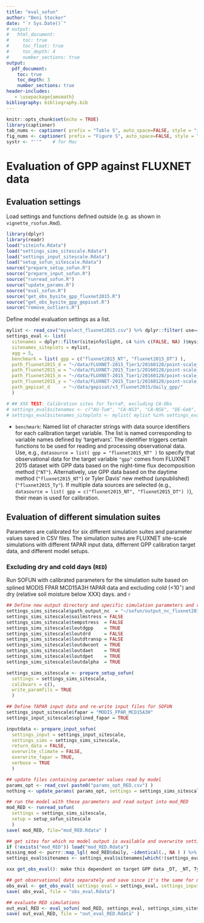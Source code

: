 ```yaml
---
title: "eval_sofun"
author: "Beni Stocker"
date: "`r Sys.Date()`"
# output:
#   html_document:
#     toc: true
#     toc_float: true
#     toc_depth: 4
#     number_sections: true
output:
  pdf_document:
    toc: true
    toc_depth: 3
    number_sections: true
header-includes:
   - \usepackage{amsmath}
bibliography: bibliography.bib
---
```


```r
knitr::opts_chunk$set(echo = TRUE)
library(captioner)
tab_nums <- captioner( prefix = "Table S", auto_space=FALSE, style = "i" )
fig_nums <- captioner( prefix = "Figure S", auto_space=FALSE, style = "i" )
systr <- "''"    # for Mac
```

# Evaluation of GPP against FLUXNET data

## Evaluation settings

Load settings and functions defined outside (e.g. as shown in `vignette_rsofun.Rmd`).
```r
library(dplyr)
library(readr)
load("siteinfo.Rdata")
load("settings_sims_sitescale.Rdata")
load("settings_input_sitescale.Rdata")
load("setup_sofun_sitescale.Rdata")
source("prepare_setup_sofun.R")
source("prepare_input_sofun.R")
source("runread_sofun.R")
source("update_params.R")
source("eval_sofun.R")
source("get_obs_bysite_gpp_fluxnet2015.R")
source("get_obs_bysite_gpp_gepisat.R")
source("remove_outliers.R")
```

Define model evaluation settings as a list.
```r
mylist <- read_csv("myselect_fluxnet2015.csv") %>% dplyr::filter( use==1 ) %>% dplyr::select( -use ) %>% unlist()
settings_eval <- list(
  sitenames = dplyr::filter(siteinfo$light, c4 %in% c(FALSE, NA) )$mysitename,
  sitenames_siteplots = mylist,
  agg = 5,
  benchmark = list( gpp = c("fluxnet2015_NT", "fluxnet2015_DT") ),
  path_fluxnet2015_d = "~/data/FLUXNET-2015_Tier1/20160128/point-scale_none_1d/original/unpacked/",
  path_fluxnet2015_w = "~/data/FLUXNET-2015_Tier1/20160128/point-scale_none_7d/original/unpacked/",
  path_fluxnet2015_m = "~/data/FLUXNET-2015_Tier1/20160128/point-scale_none_1m/original/unpacked/",
  path_fluxnet2015_y = "~/data/FLUXNET-2015_Tier1/20160128/point-scale_none_1y/original/unpacked/",
  path_gepisat_d     = "~/data/gepisat/v3_fluxnet2015/daily_gpp/"
  )

# ## XXX TEST: Calibration sites for TerraP, excluding CA-Obs
# settings_eval$sitenames <- c("AU-Tum", "CA-NS3", "CA-NS6", "DE-Geb", "DE-Hai", "DE-Kli", "FI-Hyy", "FR-Fon", "FR-LBr", "FR-Pue", "IT-Cpz", "NL-Loo", "US-Ha1", "US-MMS", "US-UMB", "US-WCr")
# settings_eval$sitenames_siteplots <- mylist[ mylist %in% settings_eval$sitenames ]

```

- `benchmark`: Named list of character strings with data source identifiers for each calibration target variable. The list is named corresponding to variable names defined by 'targetvars'. The identifier triggers certain functions to be used for reading and processing observational data. Use, e.g., `datasource = list( gpp = "fluxnet2015_NT" )` to specify that observational data for the target variable `"gpp"` comes from FLUXNET 2015 dataset with GPP data based on the night-time flux decomposition method (`"NT"`). Alternatively, use GPP data based on the daytime method (`"fluxnet2015_NT"`) or Tyler Davis' new method (unpublished) (`"fluxnet2015_Ty"`). If multiple data sources are selected (e.g., `datasource = list( gpp = c("fluxnet2015_NT", "fluxnet2015_DT") )`), their mean is used for calibration.


## Evaluation of different simulation suites

Parameters are calibrated for six different simulation suites and parameter values saved in CSV files. The simulation suites are FLUXNET site-scale simulations with different fAPAR input data, differrent GPP calibration target data, and different model setups. 

### Excluding dry and cold days (`RED`)

Run SOFUN with calibrated parameters for the simulation suite based on splined MODIS FPAR MCD15A3H fAPAR data and excluding cold (<10$^{\circ}$) and dry (relative soil moisture below XXX) days. and  `r `
```r
## Define new output directory and specific simulation parameters and re-run the setup step
settings_sims_sitescale$path_output_nc  = "~/sofun/output_nc_fluxnet2015_sofun/s24/"
settings_sims_sitescale$soilmstress = FALSE
settings_sims_sitescale$tempstress  = FALSE
settings_sims_sitescale$loutdgpp    = TRUE
settings_sims_sitescale$loutdrd     = FALSE
settings_sims_sitescale$loutdtransp = FALSE
settings_sims_sitescale$loutdwcont  = TRUE
settings_sims_sitescale$loutdaet    = TRUE
settings_sims_sitescale$loutdpet    = TRUE
settings_sims_sitescale$loutdalpha  = TRUE

settings_sims_sitescale <- prepare_setup_sofun( 
  settings = settings_sims_sitescale, 
  calibvars = c(),
  write_paramfils = TRUE 
  )

## Define fAPAR input data and re-write input files for SOFUN
settings_input_sitescale$fapar = "MODIS_FPAR_MCD15A3H"
settings_input_sitescale$splined_fapar = TRUE

inputdata <- prepare_input_sofun( 
  settings_input = settings_input_sitescale, 
  settings_sims = settings_sims_sitescale, 
  return_data = FALSE, 
  overwrite_climate = FALSE, 
  overwrite_fapar = TRUE, 
  verbose = TRUE
  )

## update files containing parameter values read by model
params_opt <- read_csv( paste0("params_opt_RED.csv") )
nothing <- update_params( params_opt, settings = settings_sims_sitescale )

## run the model with these parameters and read output into mod_RED
mod_RED <- runread_sofun( 
  settings = settings_sims_sitescale, 
  setup = setup_sofun_sitescale 
  )
save( mod_RED, file="mod_RED.Rdata" )

## get sites for which no model output is available and overwrite settings_eval$sitenames
if (!exists("mod_RED")) load("mod_RED.Rdata")
missing_mod <- purrr::map_lgl( mod_RED$daily, ~identical(., NA ) ) %>% which() %>% names()
settings_eval$sitenames <- settings_eval$sitenames[which(!(settings_eval$sitenames %in% missing_mod))]

xxx get_obs_eval(): make this dependent on target GPP data _DT, _NT, Ty

## get observational data separately and save since it's the same for multiple evaluations
obs_eval <- get_obs_eval( settings_eval = settings_eval, settings_input = settings_input_sitescale, settings_sims = settings_sims_sitescale, overwrite = TRUE )
save( obs_eval, file = "obs_eval.Rdata")

## evaluate RED simulations
out_eval_RED <- eval_sofun( mod_RED, settings_eval, settings_sims_sitescale, siteinfo, obs_eval = obs_eval, doplot=FALSE, overwrite = TRUE )
save( out_eval_RED, file = "out_eval_RED.Rdata" )
```






<!-- ## Sites selection -->

<!-- Sites used for the model evaluation are shown on the map below. An overview table is in the Appendix (last section of this document). -->

<!-- ```{r siteoverview_fig, echo=FALSE, warning=FALSE, message=FALSE} -->
<!-- require(ncdf4, quietly = TRUE) -->
<!-- ncfiln <- "../data/greve/ep_over_p_cru_ncep.nc" -->
<!-- if (!file.exists(ncfiln)) { -->
<!--   epop <- array( 1, dim=c(720,360) ) -->
<!-- } else { -->
<!--   nc <- nc_open( ncfiln ) -->
<!--   epop <- ncvar_get( nc, varid="EP_OVER_P_CRU_NCEP" ) -->
<!-- } -->
<!-- source("plot_map_siteoverview.R") -->
<!-- load("siteinfo.Rdata") -->
<!-- plot_map_siteoverview( dplyr::filter(siteinfo$light, mysitename %in% settings_eval$sitenames ), 1/epop ) # , plotfiln="fig/map_sites.pdf" -->
<!-- cap_siteoverview_fig <- fig_nums( "siteoverview_fig", caption=" Geographical distribution of sites selected for the bias evaluation. Sites listed in Table S1 as group 1 are in green, sites of group 2 are in black. The color of land area represents aridity, quantified as the ratio of potential evapotranspiration over precipitation from xxx" ) -->
<!-- ``` -->

<!-- `r fig_nums("siteoverview_fig")` -->

<!-- ## Data processing -->

<!-- Daily data are used from the FLUXNET 2015 Tier 1 dataset, downloaded on 13. November, 2016. We use GPP as the mean of values based on the Nighttime Partitioning and the Daytime Partitioning method, both based on the Variable U-Star Threshold method (variables in the FLUXNET 2015 dataset named `GPP_NT_VUT_REF` and `GPP_DT_VUT_REF`). In the FLUXNET 2015 dataset, daily values are sums over half-hourly data. We use only daily values where less than 50% of respective half-hourly data is gap-filled. We further removed data points where the daytime and nighttime methods (`GPP_DT_VUT_REF` and `GPP_NT_VUT_REF`, resp.) are inconsistent. I.e., the upper and lower 2.5% quantile of the difference between each method's GPP quantification. Finally, we removed all negative daily GPP values. -->

<!-- ## P-model parameter calibration -->

<!-- The P-model relies on a minimum set of free parameters. Most parameters are given by known physical laws with accurately defined parameters (e.g., viscosity of water) or well-established physiological relationships with independently constrained parameters (e.g., enzyme kinetics of C3 photosynthesis). Two key free parameters are: -->

<!-- - the ratio of costs for maintaining transpiration versus carboxylation $\beta$. -->
<!-- - the quantum yield efficiency $\varphi_0$. -->

<!-- We applied a value of 146.0 for $\beta$ based on independent constraints from $\delta^{13}$C measurements on leaves (Prentice et al., 2014; Wang Han et al., 2017). -->

<!-- $\varphi_0$ determines the fraction of absorbed light that can be used by the photosynthetic aparatus for assimilating CO$_2$. Within the P-model, this parameter acts as a linear scalar between absorbed light and GPP and therefore implies a strong sensitivity of simulated GPP to its valule. Considerable uncertainty resides in the quantification of fAPAR and some inconsistency in terms of its definition. Hence, we consider $\varphi_0$ as a free parameter that we calibrate, given the fAPAR data product used. Here, we use the MODIS FPAR MCD15A3H data product at 1 km/8 day resolution and extract values for a single pixel surrounding the flux tower location. Calibration was done ... -->

<!-- **OPEN POINT:** -->
<!-- I did a such a calibration and got $\varphi_0 = 0.0579$, as described [here](http://rpubs.com/stineb/calib_pmodel). I filtered out data points taken at low temperatures ($<5^{\circ}C$) and at low soil moisture ($<0.4$ relative soil water content). The calibration target was `GPP_NT_VUT_REF`. Now, I've implemented a more flexible and capable calibration function for SOFUN, allowing for multiple parameters to be calibrated simultaneously and accounting for uncertainty in the data. This makes use of different parameter search algorithms implemented in R. -->

<!-- - How to use uncertainty data from FLUXNET 2015? Just use one the nighttime partitioning and use `GPP_NT_VUT_MEAN` and `GPP_NT_VUT_SE`? Or how to account for uncertainty related to the difference between the nighttime and daytime partitioning approach? Thus: how to additionally use `GPP_DT_VUT_MEAN` and `GPP_DT_VUT_SE`? -->

<!-- ## Metrics -->

<!-- Several performance metrics are calculated for different features of GPP variability. The performance metrics are: -->

<!-- - R$^2$ -->
<!-- - RMSE -->
<!-- - slope (of regression observed over modelled) -->
<!-- - bias -->

<!-- The features of variability in GPP, for which model-observation agreement is calculated, are: -->

<!-- - mean annual values (giving "spatial" correlation) -->
<!-- - annual anomalies from mean across years -->
<!-- - daily values, absolute -->
<!-- - mean across X-day periods, absolute -->
<!-- - mean seasonal cycle (mean by day of year) -->
<!-- - daily anomalies from mean seasonal cycle -->


<!-- ## Results of evaluation -->

<!-- ```{r, eval=TRUE, echo=FALSE, message=FALSE} -->
<!-- # Generate data used for plotting and get performance metrics -->
<!-- source("eval_sofun.R") -->
<!-- filn <- "out_eval.Rdata" -->
<!-- overwrite <- TRUE -->
<!-- load( "mod.Rdata" ) -->
<!-- if (!file.exists(filn)|overwrite){ -->
<!--   out_eval <- eval_sofun( mod, settings_eval, settings_sims_sitescale, siteinfo, doplot=FALSE, overwrite = TRUE ) -->
<!--   save( out_eval, file = filn ) -->
<!-- } else { -->
<!--   load( filn ) -->
<!-- } -->
<!-- ``` -->

<!-- ### Overview -->

<!-- ```{r} -->
<!-- library(tidyr) -->
<!-- out_eval$metrics %>%  -->
<!--   bind_rows() %>%  -->
<!--   unnest() %>%  -->
<!--   mutate( level = (out_eval$metrics$gpp$fluxnet2015 %>% names()) ) %>% -->
<!--   mutate_at( vars(one_of("rsq", "rmse", "slope", "bias")), funs(format(., digits=3))) %>% -->
<!--   dplyr::select( Level=level, N=nvals, R2=rsq, RMSE=rmse, Slope=slope, Bias=bias) %>% -->
<!--   knitr::kable( caption="Performance metrics of correlations between modelled and observed values at different temporal aggregation levels, absolute values and anomalies.") -->
<!-- ``` -->

<!-- ### Annual values -->

<!-- Annual values in modelled and simulated GPP can be decomposed into the mean annual GPP per site $\overline{X}_i$ and its anomaly from the multi-annual mean $X'_{i,t}$: -->
<!-- $$ -->
<!-- X_{i,t} = \overline{X}_i + X'_{i,t} -->
<!-- $$ -->

<!-- #### Spatial correlation -->

<!-- Comparing the multi-annual mean per site in simulated and observed GPP ($\overline{X}_i$) yields a "spatial correlation". -->

<!-- ```{r, fig.width=7.6, fig.height=7, echo=FALSE, message=FALSE, warning=FALSE} -->
<!-- modobs_spatial <- plot_modobs_spatial( out_eval$data$meandf, makepdf=FALSE ) -->
<!-- ``` -->

<!-- #### Annual GPP anomalies -->

<!-- Comparing annual anomalies ($X'_{i,t}$) yields insight into whether the model accurately simulates interannual variability. -->

<!-- ```{r, fig.width=7.6, fig.height=7, echo=FALSE, message=FALSE, warning=FALSE} -->
<!-- modobs_anomalies_annual <- plot_modobs_anomalies_annual( out_eval$data$iavdf, out_eval$data$iavdf_stats, makepdf=FALSE ) -->
<!-- ``` -->

<!-- #### Combined spatial/annual -->

<!-- The two above can be combined into a single plot. This shows the same as in the SI of our submitted manuscript: Figures S14 and S15 [here](http://rpubs.com/stineb/si_soilm_global). -->

<!-- ```{r, fig.width=7.6, fig.height=7, echo=FALSE, message=FALSE, warning=FALSE} -->
<!-- plot_modobs_spatial_annual( out_eval$data$meandf, out_eval$data$linmod_meandf, out_eval$data$adf_stats, makepdf=FALSE ) -->
<!-- ``` -->

<!-- **OPEN POINT:** -->

<!-- For some sites, this relationship is completely off. I'll have to have a closer look to check if the data is ok. -->

<!-- Selecting data only for sites used in the SI of our submitted manuscript (Figures S14 and S15 [see here](http://rpubs.com/stineb/si_soilm_global)), should give exactly the same figure, but it doesn't (see below). I'll have to look into what's going wrong here (thereby hopefully also resolving the open point mentioned above). -->

<!-- ```{r, fig.width=7.6, fig.height=7, echo=FALSE, message=FALSE} -->
<!-- library(readr) -->
<!-- library(dplyr) -->
<!-- successcodes <- read_csv( "successcodes.csv" ) -->
<!-- do.sites <- dplyr::filter( successcodes, successcode==1 | successcode==2 )$mysitename -->
<!-- plot_modobs_spatial_annual( -->
<!--   filter( out_eval$data$meandf, sitename %in% do.sites), -->
<!--   lm( gpp_obs ~ gpp_mod, data = filter( out_eval$data$meandf, sitename %in% do.sites) ), -->
<!--   filter( out_eval$data$adf_stats, sitename %in% do.sites), -->
<!--   makepdf=FALSE ) -->
<!-- ``` -->

<!-- ### Seasonal cycle -->

<!-- The mean seasonal cycle is calculated as the mean by day-of-year (DOY) across multiple years. -->
<!-- $$ -->
<!-- \overline{X_{\text{DOY}}} = \frac{1}{N_y} \sum_y X_{\text{DOY},y} -->
<!-- $$ -->
<!-- ```{r, fig.width=7.6, fig.height=7, echo=FALSE, message=FALSE, warning=FALSE} -->
<!-- modobs_meandoy <- plot_modobs_meandoy( out_eval$data$meandoydf, out_eval$data$meandoydf_stats, makepdf=FALSE ) -->
<!-- ``` -->

<!-- #### Seasonal cycle by climate zones -->

<!-- More insights are provided by looking at the seasonal cycle explicitly. Plots for each site are given in the Appendix. Aggregating across multiple sites doesn't make much sense. However, I aggregated across climate zones and distinguishing between respective zones on the northern and southern hemisphere. -->

<!-- The classification of sites into Koeppen-Geiger climate zones is based on Falge et al. 2016. [ORNL DAAC](https://doi.org/10.3334/ORNLDAAC/1530), and complemented by extracting information from a global map. A table explaining the Koeppen-Geiger codes is given below. -->
<!-- ```{r message=FALSE, warning=FALSE, echo=FALSE} -->
<!-- read_csv( "koeppen_legend.csv" ) %>% knitr::kable(caption = "Koeppen-Geiger climate zones.") -->
<!-- ``` -->

<!-- Insights from seasonality analysis by climate zones (results see below, red is the model, black the observations, discussing only climate zones with data from more than three sites): -->

<!-- - Big problems simulating GPP in the Tropics (Am, Equatorial monsoon): substantial underestimation during most of the year except a short period (Is that the dry period?). Could be related to fAPAR data contaminated by clouds except during the dry period? Unfortunately, only two sites are available in this climate zone. -->
<!-- - Insufficient GPP decline during dry periods in tropical and hot climates (Aw: Equatorial savannah with dry winter, and BSh: Arid Steppe hot). This is not a surprise. The empirical soil moisture correction is **not** applied here. -->
<!-- - Overestimation of GPP in arid steppes (BSk: Arid Steppe cold). Quite robust, seen at 7 sites in total. Probably, model improved by soil moisture correction. -->
<!-- - In temperate and boreal regions, early-season GPP is consistently overestimated, and late-season in most cases (Cfa: Warm temperate fully humid with hot summer, Cfb: Warm temperate fully humid with warm summer, Dfb: Snow fully humid warm summer, Dfc: Snow fully humid cool summer). It looks like at cold air (or soil?) temperatures, GPP tends to be overestimated. -->
<!-- - There is a general overestimation of GPP at sites in Cwcb (Warm temperate with dry winter and warm summer). -->

<!-- In brief, there is room for improvement by reducing GPP at low temperatures (sort of found before, but we never dealt with a temperature ramp, and why should we?) and low soil moisture (of course). fAPAR data in the tropics needs to be examined, otherwise, it looks like we have a problem with the Aw sites. -->



<!-- ### Daily values -->

<!-- Ignoring that we don't expect a LUE-type linear relationship between absorbed light $I_{\text{abs}}$ and GPP, we can still evaluate the daily GPP estimated by the P-model: -->
<!-- $$ -->
<!-- \text{GPP}(d) = \text{LUE}(m|d)\; \times \; I_{\text{abs}}(d) -->
<!-- $$ -->
<!-- Here, $LUE(m|d)$ is the monthly varying light use efficiency simulated by the P-model using forcing data averaged to monthly means. $m|d$ refers to the month of a given day. -->

<!-- The correlation is still quite good... -->

<!-- ```{r, echo=FALSE, message=FALSE, warning=FALSE, fig.width=7.6, fig.height=7, echo=FALSE, message=FALSE} -->
<!-- modobs_ddf <- plot_modobs_daily( out_eval$data$ddf, makepdf=FALSE, xlim=c(0,25), ylim=c(0,25) ) -->
<!-- ``` -->

<!-- ### Values aggregated to X days -->

<!-- Aggregated to longer periods, the performance slightly improves. Here, I aggregated modeled and observational data to 5-days periods. -->

<!-- ```{r, echo=FALSE, message=FALSE, warning=FALSE, fig.width=7.6, fig.height=7, echo=FALSE, message=FALSE} -->
<!-- modobs_ddf <- plot_modobs_xdaily( out_eval$data$xdf, makepdf=FALSE, xlim=c(0,20), ylim=c(0,20) ) -->
<!-- ``` -->

<!-- - There is a pattern: Many simulated data points in the lower range tend to be too high and too low in the higher range. The lower range overestimation will definitely be improved by emprirical soil moisture, and, if applicable, a low-temperature stress function. The underestimation of values in the upper range raise a more fundamental challenge... -->
<!-- - The fact that the correlation improves when aggregating daily values to 5-daily values might reflect that applying the P-model as a light use efficiency model at the daily time scale violates its basic assumption related to the acclimation time scale. Non-linearities of the light-response curve imply that the ratio of GPP to absorbed light relationship declines with increasing light levels (right?). Day-to-day variations in GPP are mainly driven by light availability (not systematically investigated). Hence, anomalies of daily GPP from its mean seasonal cycle should be larger in the P-model than in the observations. This is the case as the figures below show. -->

<!-- ```{r, echo=FALSE, message=FALSE, warning=FALSE, fig.width=7.6, fig.height=7, echo=FALSE, message=FALSE} -->
<!-- modobs_anomalies_daily <- plot_modobs_anomalies_daily( out_eval$data$idvdf, out_eval$data$idvdf_stats, makepdf=FALSE) -->
<!-- ``` -->
<!-- Above figure shows the correlation and the distribution of anomalies in daily GPP from the respective mean seasonal cycle in the observations and in simulated values. Note that the blue lines in the first plot are the regression lines of daily anomalies for each site. The fact that their slope is consistently lower than 1, indicates that the day-to-day variability in simulated GPP is higher than in observed GPP. This is also reflected by the histogram in the second plot (note standard deviation values given in the upper left corner).  -->

<!-- When plotting the same for values aggregated to 5-day bins, the standard deviation of simulated anomalies declines strongly and is in better agreement with the observations (see histogram), but the correlation analysis doesn't suggest a better performance.  -->

<!-- ```{r, echo=FALSE, message=FALSE, warning=FALSE, fig.width=7.6, fig.height=7, echo=FALSE, message=FALSE} -->
<!-- modobs_anomalies_xdaily <- plot_modobs_anomalies_xdaily( out_eval$data$ixvdf, out_eval$data$ixvdf_stats, makepdf=FALSE) -->
<!-- ``` -->

<!-- **OPEN POINT:** -->

<!-- Would it be worth exploring this in more detail, e.g. quantifying the relationship between some metric and aggregation level, and 'some metric' being e.g. the standard deviation of anomalies, the *R*$^2$ of obs. vs. mod., or ... ? -->

<!-- ### Monthly values -->

<!-- Anyways, the obvious next aggregation level is monthly, and the correlation increases further to a stunning *R*$^2$ of 0.69. -->

<!-- ```{r, echo=FALSE, message=FALSE, warning=FALSE, fig.width=7.6, fig.height=7, echo=FALSE, message=FALSE} -->
<!-- modobs_mdf <- plot_modobs_monthly( out_eval$data$mdf, makepdf=FALSE ) -->
<!-- ``` -->

<!-- ### Annual values -->

<!-- ```{r, echo=FALSE, message=FALSE, warning=FALSE, fig.width=7.6, fig.height=7, echo=FALSE, message=FALSE} -->
<!-- modobs_adf <- plot_modobs_annual( out_eval$data$adf, makepdf=FALSE ) -->
<!-- ``` -->

<!-- ### Functional relationships -->

<!-- Functional relationships seen in the data can be extracted using Artificial Neural Networks (ANN). This is done here. First, a model is fitted to observed GPP with temperature, PPFD, VPD, fAPAR, and soil moisture as predictors. Then, functional relationships are evaluated by using the trained ANN to predict values for a synthetic datasets. The synthetic dataset is generated for each predictor value. E.g. for temperature, a sample of 50 data points is drawn from the empirical distribution of VPD, fAPAR, PPFD, and soil moisture, respectively, and 50 levels of temperature (evenly from 0-40 $^{\circ}$C) Then, the dataset is created by all combinations of these variables. Finally, functional relationship between temperature and GPP are assessed by taking the mean across all variable combination for each level of temperature separately. This approach implies that for the evaluation, correlations between predictor variables in the observational dataset are ignored. -->

<!-- In order to improve comparability, ANNs are trained at (P-) modelled and observed GPP, and functional relationships thus derived for observed and modelled. This improves comparability and is preferred here over evaluating the model directly. As always, observations are in black and modelled in red. -->

<!-- ```{r neuralnet, echo=FALSE, message=FALSE, warning=FALSE, fig.width=7.6, fig.height=7, echo=FALSE, message=FALSE} -->
<!-- source("eval_response_gam.R") -->
<!-- eval_response_gam( out_eval$data$ddf, makepdf=FALSE ) -->
<!-- ``` -->

<!-- There are several points here: -->

<!-- - This mixes responses at different time scales and within/across sites. -->
<!-- - The functional relationships based on the ANN look surprisingly "stiff". -->
<!-- - The data suggests increasing GPP across the whole temperature range, while the P-model simulates a levelling off. This could be related to the prescribed temperature sensitivity of ecosystem respiration for the flux decomposition. -->
<!-- - The response to VPD looks surprisingly not like $\sim1/\sqrt{D}$ in the P-model, but in the observations although the respective equation should force it to look so. Therefore, this must have to do with how the ANNs pick up relationships and the noise and correlation structure in the data. -->

<!-- **OPEN POINT:** -->

<!-- Colin has shown some plots at the ICDC that apparently Trevor produced. They show something similar as I have tried here, but as I remember, there seemed to be much more fine-structure in the functional relationships. **Trevor**, how did you do that? Using GAMs (as I remember you saying once)? I don't understand however, why the ANNs look so "stiff" here... -->

<!-- # Appendix -->

<!-- ## Sites table -->
<!-- ```{r siteoverview, echo=FALSE, warning=FALSE, message=FALSE} -->
<!-- require(readr, quietly = TRUE) -->
<!-- require(dplyr, quietly = TRUE) -->
<!-- siteinfo <- read_csv("siteinfo_eval.csv") %>% -->
<!--             mutate( Reference = paste0("[@", sitename ,"]") ) %>% -->
<!--             mutate( Period = paste0(as.character(year_start), "-", as.character(year_end)) ) %>% -->
<!--             dplyr::select( -year_start, -year_end ) -->
<!-- siteinfo %>% -->
<!--   dplyr::rename( Site=sitename, Lon.=lon, Lat.=lat, Elevation=elv, Veg.=classid, Clim.=koeppen_code, N = ndailygpp ) %>% -->
<!--   dplyr::select( Site, Lon., Lat., Period, Veg., Clim., N, Reference ) %>% -->
<!--   knitr::kable( caption = "Sites used for evaluation. Lon. is longitude, negative values indicate west longitude; Lat. is latitude, positive values indicate north latitude; Veg. is vegetation type: deciduous broadleaf forest (DBF); evergreen broadleaf forest (EBF); evergreen needleleaf forest (ENF); grassland (GRA); mixed deciduous and evergreen needleleaf forest (MF); savanna ecosystem (SAV); shrub ecosystem (SHR); wetland (WET)." ) -->
<!-- ``` -->


<!-- ## Mean seasonality by climate zone -->

<!-- ```{r echo=FALSE, message=FALSE, warning=FALSE, fig.width=7.6, fig.height=7, echo=FALSE, message=FALSE, warning=FALSE} -->
<!-- nothing <- plot_by_doy_allzones( out_eval$data$meandoydf_byclim_stats, makepdf=FALSE ) -->
<!-- ``` -->


<!-- ## Mean seasonality by site -->

<!-- Observed values are in black, simulated in red. The solid line in the centre of the shaded range is the mean by day of year (DOY) across multiply years, shaded ranges indicate the minimum and maximum by DOY across years. -->

<!-- ```{r, fig.width=7.6, fig.height=7, echo=FALSE, message=FALSE, warning=FALSE} -->
<!-- plot_by_doy_allsites( out_eval$data$meandoydf_stats, makepdf=FALSE ) -->
<!-- ``` -->

